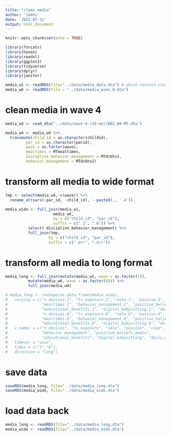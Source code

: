 ```yaml
---
title: "clean media"
author: "James"
date: '2022-07-12'
output: html_document
---
```


```r
knitr::opts_chunk$set(echo = TRUE)
```

```r
library(forcats)
library(haven)
library(readxl)
library(ggplot2)
library(tidyverse)
library(dplyr)
library(janitor)

media_w1 <- readRDS(file="../data/media_data.dta") # which contain cleaned media_w1
media_w6 <- readRDS(file = "../data/media_wave_6.dta")
```

# clean media in wave 4

```r
media_w4 <- read_dta("../data/wave-4-(18-mo)/BB2_W4-MT.dta")

media_w4 <- media_w4 %>% 
  transmute(child_id = as.character(childid),
         par_id = as.character(parid),
         wave = as.factor(wave),
         mealtimes = MTmealtimes,
         discipline_behavior_management = MTdcbhv1,
         behavior_management = MTdcbhv2)

```


# transform all media to wide format

```r

tmp <- select(media_w4,-c(wave)) %>% 
  rename_at(vars(-par_id, -child_id), ~ paste0(., '.4'))

media_wide <- full_join(media_w1,
                     media_w6,
                     by = c("child_id", "par_id"),
                     suffix = c(".1", ".6")) %>% 
          select(-discipline_behavior_management) %>% 
          full_join(tmp,
                   by = c("child_id", "par_id"),
                   suffix = c(".err", ".err"))
```

# transform all media to long format
```r
media_long <- full_join(mutate(media_w1, wave = as.factor(1)),
          mutate(media_w6, wave = as.factor(6))) %>% 
          full_join(media_w4)

# media_long <- reshape(as.data.frame(media_wide),
#   varying = c("n_devices.1", "tv_exposure.1", "solo.1", "passive.1", "coop.1",
#               "mealtimes.1", "behavior_management.1", "positive_beliefs_media.1",
#               "educational_benefits.1", "digital_babysitting.1", "daily_use.1",
#               "n_devices.6", "tv_exposure.6", "solo.6", "passive.6", "coop.6",
#               "mealtimes.6", "behavior_management.6", "positive_beliefs_media.6",
#               "educational_benefits.6", "digital_babysitting.6", "daily_use.6"), 
#   v.names = c("n_devices", "tv_exposure", "solo", "passive", "coop", "mealtimes",
#               "behavior_management", "positive_beliefs_media", 
#               "educational_benefits", "digital_babysitting", "daily_use"),
#   timevar = "wave",
#   times = c("1","6"),
#   direction = "long")
```

# save data
```r
saveRDS(media_long, file="../data/media_long.dta")
saveRDS(media_wide, file="../data/media_wide.dta")
```
# load data back
```r
media_long <- readRDS(file="../data/media_long.dta")
media_wide <- readRDS(file="../data/media_wide.dta")
```